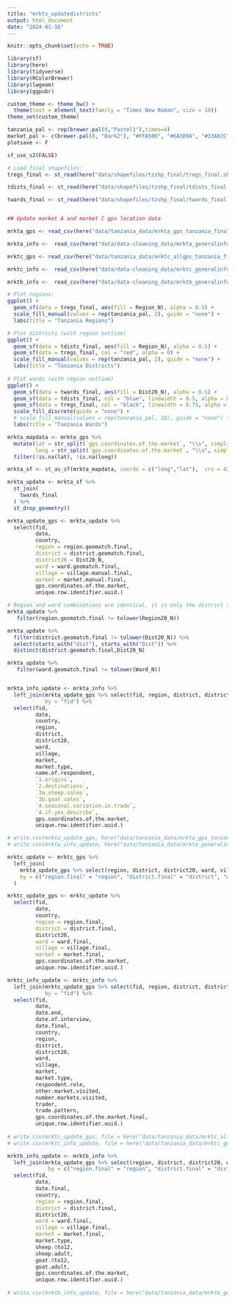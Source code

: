 ```yaml
---
title: "mrkts_updatedistricts"
output: html_document
date: "2024-01-16"
---
```


```r
knitr::opts_chunk$set(echo = TRUE)
```

```r
library(sf)
library(here)
library(tidyverse)
library(RColorBrewer)
library(lwgeom)
library(ggpubr)
```

```r
custom_theme <- theme_bw() + 
  theme(text = element_text(family = "Times New Roman", size = 10))
theme_set(custom_theme)

tanzania_pal <- rep(brewer.pal(9,"Pastel1"),times=4)
market_pal <- c(brewer.pal(8, "Dark2"), "#FFA500", "#6A3D9A", "#33A02C")
plotsave <- F
```

```r
sf_use_s2(FALSE)

# Load final shapefiles:
tregs_final <- st_read(here("data/shapefiles/tzshp_final/tregs_final.shp")) # with region boundaries

tdists_final <- st_read(here("data/shapefiles/tzshp_final/tdists_final.shp")) # with dist boundaries

twards_final <- st_read(here("data/shapefiles/tzshp_final/twards_final.shp")) # with ward boundaries


## Update market A and market C gps location data

mrkta_gps <- read_csv(here("data/tanzania_data/mrkta_gps_tanzania_final.csv")) 

mrkta_info <-  read_csv(here("data/data-cleaning_data/mrkta_generalinfo_tanzania_final.csv")) 

mrktc_gps <- read_csv(here("data/tanzania_data/mrktc_allgps_tanzania_final.csv"))

mrktc_info <-  read_csv(here("data/data-cleaning_data/mrktc_generalinfo_tanzania_final.csv"))

mrktb_info <-  read_csv(here("data/data-cleaning_data/mrktb_generalinfo_tanzania_final.csv"))

```


```r


# Plot regions:
ggplot() +
  geom_sf(data = tregs_final, aes(fill = Region_N), alpha = 0.5) +
  scale_fill_manual(values = rep(tanzania_pal, 2), guide = "none") +
  labs(title = "Tanzania Regions")

# Plot districts (with region outline)
ggplot() +
  geom_sf(data = tdists_final, aes(fill = Region_N), alpha = 0.5) +
  geom_sf(data = tregs_final, col = "red", alpha = 0) +
  scale_fill_manual(values = rep(tanzania_pal, 2), guide = "none") +
  labs(title = "Tanzania Districts")
  
# Plot wards (with region outline)
ggplot() +
  geom_sf(data = twards_final, aes(fill = Dist20_N), alpha = 0.5) +
  geom_sf(data = tdists_final, col = "blue", linewidth = 0.5, alpha = 0) +
  geom_sf(data = tregs_final, col = "black", linewidth = 0.75, alpha = 0) +
  scale_fill_discrete(guide = "none") +
  # scale_fill_manual(values = rep(tanzania_pal, 10), guide = "none") +
  labs(title = "Tanzania Wards")

```
```r

mrkta_mapdata <- mrkta_gps %>% 
  mutate(lat = str_split(`gps.coordinates.of.the.market`, "\\s", simplify = TRUE)[, 1],
         long = str_split(`gps.coordinates.of.the.market`, "\\s", simplify = TRUE)[, 2]) %>% 
  filter(!is.na(lat), !is.na(long))

mrkta_sf <- st_as_sf(mrkta_mapdata, coords = c("long","lat"),  crs = 4326)

mrkta_update <- mrkta_sf %>% 
  st_join(
    twards_final
  ) %>% 
  st_drop_geometry()

mrkta_update_gps <- mrkta_update %>%
  select(fid,
         date,
         country,
         region = region.geomatch.final,
         district = district.geomatch.final,
         district20 = Dist20_N,
         ward = ward.geomatch.final,
         village = village.manual.final,
         market = market.manual.final,
         gps.coordinates.of.the.market,
         unique.row.identifier.uuid.)

# Region and ward combinations are identical, it is only the district that has changed
mrkta_update %>% 
   filter(region.geomatch.final != tolower(Region20_N))

mrkta_update %>% 
  filter(district.geomatch.final != tolower(Dist20_N)) %>%
  select(starts_with("dist"), starts_with("Dist")) %>%
  distinct(district.geomatch.final,Dist20_N)

mrkta_update %>% 
   filter(ward.geomatch.final != tolower(Ward_N))


mrkta_info_update <- mrkta_info %>%
  left_join(mrkta_update_gps %>% select(fid, region, district, district20, ward,village,market),
            by = "fid") %>%
  select(fid,
         date,
         country,
         region, 
         district,
         district20,
         ward,
         village,
         market,
         market.type,
         name.of.respondent,
         `1.origins`,
         `2.destinations`,
         `3a.sheep.sales`,
         `3b.goat.sales`,
         `4.seasonal.variation.in.trade`,
         `4.if.yes.describe`,
         gps.coordinates.of.the.market,
         unique.row.identifier.uuid.)

# write.csv(mrkta_update_gps, here("data/tanzania_data/mrkta_gps_tanzania_final.csv"))
# write.csv(mrkta_info_update, here("data/tanzania_data/mrkta_generalinfo_tanzania_final.csv"))

```


```r

mrktc_update <- mrktc_gps %>%
  left_join(
    mrkta_update_gps %>% select(region, district, district20, ward, village, market), 
    by = c("region.final" = "region", "district.final" = "district", "ward.final" = "ward", "village.final" = "village", "market.final" = "market")
  )

mrktc_update_gps <- mrktc_update %>%
  select(fid,
         date,
         country,
         region = region.final,
         district = district.final,
         district20,
         ward = ward.final,
         village = village.final,
         market = market.final,
         gps.coordinates.of.the.market,
         unique.row.identifier.uuid.)

mrktc_info_update <- mrktc_info %>%
  left_join(mrktc_update_gps %>% select(fid, region, district, district20, ward,village,market),
            by = "fid") %>%
  select(fid,
         date,
         date.end,
         date.of.interview,
         date.final,
         country,
         region, 
         district,
         district20,
         ward,
         village,
         market,
         market.type,
         respondent.role,
         other.market.visited,
         number.markets.visited,
         trader,
         trade.pattern,
         gps.coordinates.of.the.market.final,
         unique.row.identifier.uuid.)
    
# write.csv(mrktc_update_gps, file = here("data/tanzania_data/mrktc_allgps_tanzania_final.csv"))
# write.csv(mrktc_info_update, file = here("data/tanzania_data/mrktc_generalinfo_tanzania_final.csv"))

```


```r

mrktb_info_update <- mrktb_info %>%
  left_join(mrkta_update_gps %>% select(region, district, district20, ward, village, market),
             by = c("region.final" = "region", "district.final" = "district", "ward.final" = "ward", "village.final" = "village", "market.final" = "market")) %>%
  select(fid,
         date,
         date.final,
         country,
         region = region.final,
         district = district.final,
         district20,
         ward = ward.final,
         village = village.final,
         market = market.final,
         market.type,
         sheep.0to12,
         sheep.adult,
         goat.0to12,
         goat.adult,
         gps.coordinates.of.the.market,
         unique.row.identifier.uuid.)
    
# write.csv(mrktb_info_update, file = here("data/tanzania_data/mrktb_generalinfo_tanzania_final.csv"))

```

